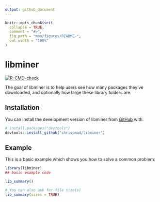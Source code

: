 ```yaml
---
output: github_document
---
```


<!-- README.md is generated from README.Rmd. Please edit that file -->

```r
knitr::opts_chunk$set(
  collapse = TRUE,
  comment = "#>",
  fig.path = "man/figures/README-",
  out.width = "100%"
)
```

# libminer

<!-- badges: start -->
[![R-CMD-check](https://github.com/chrispmad/libminer/actions/workflows/R-CMD-check.yaml/badge.svg)](https://github.com/chrispmad/libminer/actions/workflows/R-CMD-check.yaml)
<!-- badges: end -->

The goal of libminer is to help users see how many packages they've downloaded, and optionally how large these library folders are.

## Installation

You can install the development version of libminer from [GitHub](https://github.com/) with:

``` r
# install.packages("devtools")
devtools::install_github("chrispmad/libminer")
```

## Example

This is a basic example which shows you how to solve a common problem:

```r
library(libminer)
## basic example code

lib_summary()

# You can also ask for file size(s)
lib_summary(sizes = TRUE)
```
